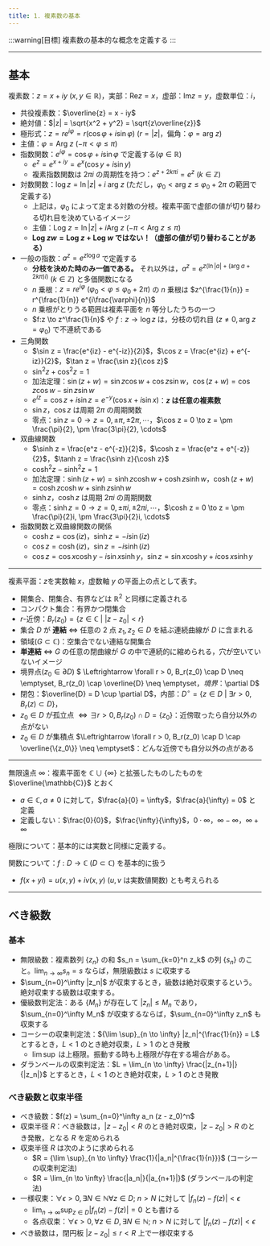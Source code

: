 ```yaml
---
title: 1. 複素数の基本
---
```


:::warning[目標]
複素数の基本的な概念を定義する
:::

---
## 基本
複素数：$z = x + iy~(x,y \in \mathbb{R})$，実部：$\text{Re}z = x$，虚部：$\text{Im}z = y$，虚数単位：$i$，
- 共役複素数：$\overline{z} = x - iy$
- 絶対値：$|z| = \sqrt{x^2 + y^2} = \sqrt{z\overline{z}}$
- 極形式：$z = re^{i\varphi} = r(\cos\varphi + i\sin\varphi)~(r = |z|$，偏角：$\varphi = \text{arg}~z)$
- 主値：$\varphi = \text{Arg}~z~(-\pi < \varphi \leq \pi)$
- 指数関数：$e^{i\varphi} = \cos\varphi + i\sin\varphi$ で定義する($\varphi \in \mathbb{R}$)
    - $e^z = e^{x + iy} = e^x(\cos y + i\sin y)$
    - 複素指数関数は $2\pi i$ の周期性を持つ：$e^{z + 2 k \pi i} = e^z~(k \in \mathbb{Z})$
- 対数関数：$\log z = \ln |z| + i~\text{arg}~z$ (ただし，$\varphi_0 < \text{arg}~z \leq \varphi_0 + 2\pi$ の範囲で定義する)
    - 上記は，$\varphi_0$ によって定まる対数の分枝。複素平面で虚部の値が切り替わる切れ目を決めているイメージ
    - 主値：$\text{Log}~z = \ln |z| + i\text{Arg}~z~(-\pi < \text{Arg}~z \leq \pi)$
    - **$\text{Log}~zw = \text{Log}~z + \text{Log}~w$ ではない！（虚部の値が切り替わることがある）**
- 一般の指数：$a^z = e^{z \log a}$ で定義する
    - **分枝を決めた時のみ一価である。** それ以外は，$a^z = e^{z(\ln |a| + (\text{arg}~a + 2k\pi)i)}~(k \in \mathbb{Z})$ と多価関数になる
    - $n$ 乗根：$z = re^{i\varphi}~(\varphi_0 < \varphi \leq \varphi_0 + 2\pi)$ の $n$ 乗根は 
    $z^{\frac{1}{n}} = r^{\frac{1}{n}} e^{i\frac{\varphi}{n}}$
    - $n$ 乗根がとりうる範囲は複素平面を $n$ 等分したうちの一つ
    - $f:z \to z^\frac{1}{n}$ や $f: z \to \log z$ は，分枝の切れ目 ($z \neq 0, \text{arg}~z = \varphi_0$) で不連続である
- 三角関数
    - $\sin z = \frac{e^{iz} - e^{-iz}}{2i}$，$\cos z = \frac{e^{iz} + e^{-iz}}{2}$，$\tan z = \frac{\sin z}{\cos z}$
    - $\sin^2 z + \cos^2 z = 1$
    - 加法定理：$\sin(z + w) = \sin z \cos w + \cos z \sin w$，$\cos(z + w) = \cos z \cos w - \sin z \sin w$
    - $e^{iz} = \cos z + i\sin z = e^{-y}(\cos x + i\sin x)$：**$z$ は任意の複素数**
    - $\sin z$，$\cos z$ は周期 $2\pi$ の周期関数
    - 零点：$\sin z = 0 \to z = 0, \pm \pi, \pm 2\pi, \cdots$，$\cos z = 0 \to z = \pm \frac{\pi}{2}, \pm \frac{3\pi}{2}, \cdots$
- 双曲線関数
    - $\sinh z = \frac{e^z - e^{-z}}{2}$，$\cosh z = \frac{e^z + e^{-z}}{2}$，$\tanh z = \frac{\sinh z}{\cosh z}$
    - $\cosh^2 z - \sinh^2 z = 1$
    - 加法定理：$\sinh(z + w) = \sinh z \cosh w + \cosh z \sinh w$，$\cosh(z + w) = \cosh z \cosh w + \sinh z \sinh w$
    - $\sinh z$，$\cosh z$ は周期 $2\pi i$ の周期関数
    - 零点：$\sinh z = 0 \to z = 0, \pm \pi i, \pm 2\pi i, \cdots$，$\cosh z = 0 \to z = \pm \frac{\pi}{2}i, \pm \frac{3\pi}{2}i, \cdots$
- 指数関数と双曲線関数の関係
    - $\cosh z = \cos(iz)$，$\sinh z = -i\sin(iz)$
    - $\cos z = \cosh(iz)$，$\sin z = -i\sinh(iz)$
    - $\cos z = \cos x \cosh y - i \sin x \sinh y$，$\sin z = \sin x \cosh y + i \cos x \sinh y$

---
複素平面：$z$を実数軸 $x$，虚数軸 $y$ の平面上の点として表す。
- 開集合、閉集合、有界などは $\mathbb{R}^2$ と同様に定義される
- コンパクト集合：有界かつ閉集合
- $r$-近傍：$B_r(z_0) = \{z \in \mathbb{C}~|~|z - z_0| < r\}$
- 集合 $D$ が **連結** $\Leftrightarrow$ 任意の $2$ 点 $z_1, z_2 \in D$ を結ぶ連続曲線が $D$ に含まれる
- 領域($G \subset \mathbb{C}$)：空集合でない連結な開集合
- **単連結** $\Leftrightarrow$ $G$ の任意の閉曲線が $G$ の中で連続的に縮められる，穴が空いていないイメージ
- 境界点($z_0 \in \partial D)$ $ \Leftrightarrow \forall r > 0, B_r(z_0) \cap D \neq \emptyset, B_r(z_0) \cap \overline{D} \neq \emptyset$，
境界：$\partial D$
- 閉包：$\overline{D} = D \cup \partial D$，内部：$D^\circ = \{z \in D~|~\exists r > 0, B_r(z) \subset D\}$，
- $z_0 \in D$ が孤立点 $\Leftrightarrow \exists r > 0, B_r(z_0) \cap D = \{z_0\}$：近傍取ったら自分以外の点がない
- $z_0 \in D$ が集積点 $\Leftrightarrow \forall r > 0, B_r(z_0) \cap D \cap \overline{\{z_0\}} \neq \emptyset$：どんな近傍でも自分以外の点がある

---
無限遠点 $\infty$：複素平面を $\mathbb{C} \cup \{\infty\}$ と拡張したものしたものを $\overline{\mathbb{C}}$ とおく
- $a\in \mathbb{C}, a \neq 0$ に対して，$\frac{a}{0} = \infty$，$\frac{a}{\infty} = 0$ と定義
- 定義しない：$\frac{0}{0}$，$\frac{\infty}{\infty}$，$0 \cdot \infty$，$\infty - \infty$，$\infty + \infty$

極限について：基本的には実数と同様に定義する。

関数について：$f:D \to \mathbb{C}~(D \subset \mathbb{C})$ を基本的に扱う
- $f(x + yi) = u(x,y) + iv(x,y)$ ($u,v$ は実数値関数) とも考えられる

---
## べき級数
### 基本
- 無限級数：複素数列 $\{z_n\}$ の和 $s_n = \sum_{k=0}^n z_k$ の列 $\{s_n\}$ のこと。$\lim_{n \to \infty} s_n = s$ ならば，無限級数は $s$ に収束する
- $\sum_{n=0}^\infty |z_n|$ が収束するとき，級数は絶対収束するという。絶対収束する級数は収束する。
- 優級数判定法：ある $\{M_n\}$ が存在して $|z_n| \leq M_n$ であり，$\sum_{n=0}^\infty M_n$ が収束するならば，$\sum_{n=0}^\infty z_n$ も収束する
- コーシーの収束判定法：${\lim \sup}_{n \to \infty} |z_n|^{\frac{1}{n}} = L$ とするとき，$L < 1$ のとき絶対収束，$L > 1$ のとき発散
    - $\lim \sup$ は上極限。振動する時も上極限が存在する場合がある。
- ダランベールの収束判定法：$L = \lim_{n \to \infty} \frac{|z_{n+1}|}{|z_n|}$ とするとき，$L < 1$ のとき絶対収束，$L > 1$ のとき発散

### べき級数と収束半径
- べき級数：$f(z) = \sum_{n=0}^\infty a_n (z - z_0)^n$
- 収束半径 $R$：べき級数は，$|z - z_0| < R$ のとき絶対収束，$|z - z_0| > R$ のとき発散，となる $R$ を定められる
- 収束半径 $R$ は次のように求められる
    - $R = {\lim \sup}_{n \to \infty} \frac{1}{|a_n|^{\frac{1}{n}}}$ (コーシーの収束判定法)
    - $R = \lim_{n \to \infty} \frac{|a_n|}{|a_{n+1}|}$ (ダランベールの判定法)
- 一様収束：$\forall \epsilon > 0, \exists N \in \mathbb{N} \forall z \in D ;~ n > N$ に対して $|f_n(z) - f(z)| < \epsilon$
    - $\lim_{n \to \infty} \sup_{z \in D} |f_n(z) - f(z)| = 0$ とも書ける
    - 各点収束：$\forall \epsilon > 0, \forall z \in D, \exists N \in \mathbb{N} ;~ n > N$ に対して $|f_n(z) - f(z)| < \epsilon$
- べき級数は，閉円板 $|z - z_0| \leq r < R$ 上で一様収束する